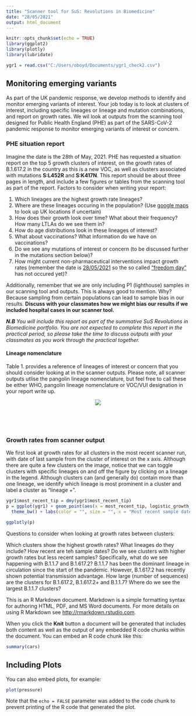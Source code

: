 ```yaml
---
title: "Scanner tool for SuS: Revolutions in Biomedicine"
date: "28/05/2021"
output: html_document
---
```


```r
knitr::opts_chunk$set(echo = TRUE)
library(ggplot2)
library(plotly)
library(lubridate)

ygr1 = read.csv("C:/Users/oboyd/Documents/ygr1_check2.csv")

```


## Monitoring emerging variants

As part of the UK pandemic response, we develop methods to identify and monitor emerging variants of interest. Your job today is to look at clusters of interest, including specific lineages or lineage and mutation combinations, and report on growth rates. We wil look at outputs from the scanning tool designed for Public Health England (PHE) as part of the SARS-CoV-2 pandemic response to monitor emerging variants of interest or concern. 

### PHE situation report

Imagine the date is the 28th of May, 2021. PHE has requested a situation report on the top 5 growth clusters of interest, on the growth rates of B.1.617.2 in the country as this is a new VOC, as well as clusters associated with mutations **S:L452R** and **S:K417N**. This report should be about three pages in length, and include a few figures or tables from the scanning tool as part of the report. Factors to consider when writing your report: 

1. Which lineages are the highest growth rate lineages? 
2. Where are these lineages occuring in the population? (Use [google maps](https://www.google.co.uk/maps/place/United+Kingdom/@54.2184924,-13.4306024,5z/data=!3m1!4b1!4m5!3m4!1s0x25a3b1142c791a9:0xc4f8a0433288257a!8m2!3d55.378051!4d-3.435973) to look up UK locations if uncertain)
3. How does their growth look over time? What about their frequency? How many LTLAs do we see them in? 
4. How do age distributions look in these lineages of interest? 
5. What about vaccinations? What information do we have on vaccinations?
6. Do we see any mutations of interest or concern (to be discussed further in the mutations section below)? 
7. How might current non-pharmaceutical interventions impact growth rates (remember the date is [28/05/2021](https://www.gov.uk/government/publications/covid-19-response-spring-2021/covid-19-response-spring-2021-summary) so the so called ["freedom day"](https://www.nbcnews.com/news/world/freedom-day-england-prepares-reopen-despite-skyrocketing-covid-cases-n1274311) has not occured yet)? 

Additionally, remember that we are only including P1 (lighthouse) samples in our scanning tool and outputs. This is always good to mention. Why? Because sampling from certain populations can lead to sample bias in our results. **Discuss with your classmates how we might bias our results if we included hospital cases in our scanner tool.** 

_**N.B** You will include this report as part of the summative SuS Revolutions in Biomedicine portfolio. You are not expected to complete this report in the practical period, so please take the time to discuss outputs with your classmates as you work through the practical together._


#### Lineage nomenclature

Table 1. provides a reference of lineages of interest or concern that you should consider looking at in the scanner outputs. Please note, all scanner outputs utlise the pangolin lineage nomenclature, but feel free to call these be either WHO, pangolin lineage nomenclature or VOC/VUI designation in your report write up. 


<div style="text-align:center"><img src="C:/Users/oboyd/Documents/table1.png" /></div>
<p>&nbsp;</p>
<p>&nbsp;</p>


### Growth rates from scanner output

We first look at growth rates for all clusters in the most recent scanner run, with date of last sample from the cluster of interest on the x axis. Although there are quite a few clusters on the image, notice that we can toggle clusters with specific lineages on and off the figure by clicking on a lineage in the legend. Although clusters can (and generally do) contain more than one lineage, we identify which lineage is most prominent in a cluster and label a cluster as "lineage +".


```r

ygr1$most_recent_tip = dmy(ygr1$most_recent_tip)
p = ggplot(ygr1) + geom_point(aes(x = most_recent_tip, logistic_growth_rate, color = lineage, size = cluster_size))  +
  theme_bw() + labs(color = "", size = "", x = "Most recent sample date", y = "Relative growth rate per generaton")

ggplotly(p)

```


Questions to consider when looking at growth rates between clusters: 

Which clusters show the highest growth rates? What lineages do they include? How recent are teh sample dates? Do we see clusters with higher growth rates but less recent samples? Specifically, what do we see happening with B.1.1.7 and B.1.617.2? B.1.1.7 has been the dominant lineage in circulation since the start of the pandemic. However, B.1.617.2 has recently shown potential transmission advantage. How large (number of sequences) are the clusters for B.1.617.2, B.1.617.2+ and B.1.1.7? Where do we see the largest 
B.1.1.7 clusters? 















This is an R Markdown document. Markdown is a simple formatting syntax for authoring HTML, PDF, and MS Word documents. For more details on using R Markdown see <http://rmarkdown.rstudio.com>.

When you click the **Knit** button a document will be generated that includes both content as well as the output of any embedded R code chunks within the document. You can embed an R code chunk like this:

```r
summary(cars)
```

## Including Plots

You can also embed plots, for example:

```r
plot(pressure)
```

Note that the `echo = FALSE` parameter was added to the code chunk to prevent printing of the R code that generated the plot.
